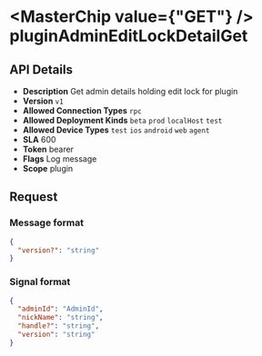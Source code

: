 
# <MasterChip value={"GET"} /> pluginAdminEditLockDetailGet

## API Details

- **Description** Get admin details holding edit lock for plugin
- **Version** `v1`
- **Allowed Connection Types** `rpc` 
- **Allowed Deployment Kinds** `beta` `prod` `localHost` `test` 
- **Allowed Device Types** `test` `ios` `android` `web` `agent` 
- **SLA** 600
- **Token** bearer
- **Flags** Log message
- **Scope** plugin


## Request

### Message format

```json
{
  "version?": "string"
}
```

### Signal format

```json
{
  "adminId": "AdminId",
  "nickName": "string",
  "handle?": "string",
  "version": "string"
}
```

